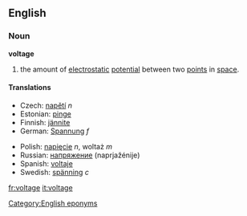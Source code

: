 ==English==
===Noun===
'''voltage'''

#{{Physics}} the amount of [[electrostatic]] [[potential]] between two [[point]]s in [[space]].

====Translations====
{{top}}
*Czech: [[napětí]] ''n''
*Estonian: [[pinge]]
*Finnish: [[jännite]]
*German: [[Spannung]] ''f''
{{mid}}
*Polish: [[napięcie]] ''n'', woltaż ''m''
*Russian: [[напряжение]] (naprjažénije) {{n}}
*Spanish: [[voltaje]] {{m}}
*Swedish: [[spänning]] ''c''
{{bottom}}

[[Category:English eponyms]]
[[fr:voltage]]
[[it:voltage]]